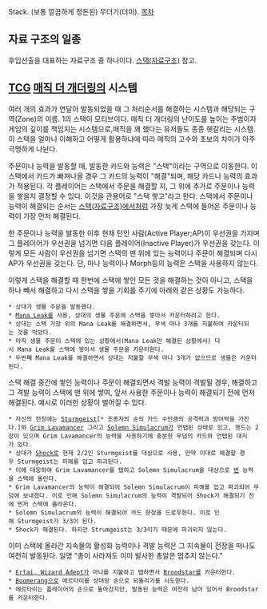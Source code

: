 Stack. (보통 깔끔하게 정돈된) 무더기(더미).
[[목차]]
== 자료 구조의 일종 ==
후입선출을 대표하는 자료구조 중 하나이다. [[스택(자료구조)]] 참고.
== [[TCG]] [[매직 더 개더링]]의 시스템 ==
여러 개의 효과가 연달아 발동되었을 때 그 처리순서를 해결하는 시스템과 해당되는 구역(Zone)의 이름. 1의 스택이 모티브이다. 매직 더 개더링의 난이도를 높이는 주범이자 게임의 깊이를 책임지는 시스템으로,매직을 꽤 했다는 유저들도 종종 헷갈리는 시스템. 이 스택을 얼마나 이해하고 어떻게 활용하냐에 따라 매직의 고수와 초보의 차이가 아주 극명하게 나뉜다.

주문이나 능력을 발동할 때, 발동한 카드와 능력은 "스택"이라는 구역으로 이동한다. 이 스택에서 카드가 빠져나올 경우 그 카드의 능력이 "해결"되며, 해당 카드나 능력의 효과가 적용된다. 각 플레이어는 스택에서 주문을 해결할 지, 그 위에 추가로 주문이나 능력을 쌓을지 결정할 수 있다. 이것을 관용어로 "스택 쌓고"라고 한다. 스택에서 주문이나 능력이 해결되는 순서는 [[스택(자료구조)]]에서처럼 가장 늦게 스택에 들어온 주문이나 능력이 가장 먼저 해결된다.

한 주문이나 능력을 발동한 이후 현재 턴인 사람(Active Player;AP)이 우선권을 가지며 그 플레이어가 우선권을 넘기면 다음 플레이어(Inactive Player)가 우선권을 갖는다. 이렇게 모든 사람이 우선권을 넘기면 스택의 맨 위에 있는 능력이나 주문이 해결되며 다시 AP가 우선권을 갖는다. 단, 마나 능력이나 Morph등의 능력은 스택을 사용하지 않는다.

이렇게 스택을 해결할 때 한번에 스택에 쌓인 모든 것을 해결하는 것이 아니고, 스택을 하나 빼서 해결하고 다시 스택을 쌓을 기회를 주기에 아래와 같은 상황도 가능하다.
 * 상대가 생물 주문을 발동했다.
 * [[Mana Leak]]를 사용, 상대의 생물 주문에 스택을 쌓아서 카운터하려고 한다.
 * 상대는 스택 가장 위의 Mana Leak를 해결하면서, 무색 마나 3개를 지불하여 카운터되는 것을 막았다.
 * 아직 생물 주문이 스택에 있는 상황에서(Mana Leak만 해결된 상황에서) 다시 Mana Leak를 스택에 쌓아서 생물 주문을 카운터한다.
 * 두번째 Mana Leak를 해결하면서 상대는 지불할 무색 마나 3개가 없으므로 생물은 카운터된다.

스택 해결 중간에 쌓인 능력이나 주문이 해결되면서 격발 능력이 격발될 경우, 해결하고 그 격발 능력이 스택에 맨 위에 쌓여, 앞서 사용한 주문이나 능력이 해결되기 전에 먼저 해결된다. 예시로 이러한 상황이 벌어질 수 있다.
 * 자신의 전장에는 [[Sturmgeist]][* 조종자의 손의 카드 수만큼의 공격력과 방어력을 가진다.]와 [[Grim Lavamancer]] 그리고 [[Solemn Simulacrum]]가 언탭된 상태로 있고, 핸드는 2장이 있으며 Grim Lavamancer의 능력을 사용하기에 충분한 무덤의 카드와 언탭된 대지가 있다.
 * 상대가 [[Shock]]로 현재 2/2인 Sturmgeist를 대상으로 사용, 만약 이대로 해결할 경우 Sturmgeist는 피해를 입고 파괴된다.
 * 이에 대응하여 Grim Lavamancer를 탭하고 Solemn Simulacrum을 대상으로 [[번]] 능력을 스택에 올린다.
 * Grim Lavamancer의 능력이 해결되어 Solemn Simulacrum이 피해를 입고 파괴되어 무덤에 보내졌다. 이로 인해 Solemn Simulacrum의 능력이 격발되어 Shock가 해결되기 전에 먼저 스택에 올라온다.
 * Solemn Simulacrum의 능력이 해결되어 카드 한장을 드로우한다. 이로 인해 Sturmgeist가 3/3이 된다.
 * Shock가 해결된다. 하지만 Strumgeist는 3/3이기 때문에 파괴되지 않는다.

이미 스택에 올라간 지속물의 활성화 능력이나 격발 능력은 그 지속물이 전장을 떠나도 여전히 발동된다. 일명 "총이 사라져도 이미 발사한 총알은 멈추지 않는다." 
 * [[Ertai, Wizard Adept]]가 마나를 지불하고 탭하면서 [[Broodstar]]를 카운터한다.
 * [[Boomerang]]으로 에르타이를 상대방 손으로 되돌리기를 시도한다.
 * 에르타이는 플레이어의 손으로 돌아갔지만, 발동된 능력은 여전히 남아 있어서 Broodstar를 카운터한다.
